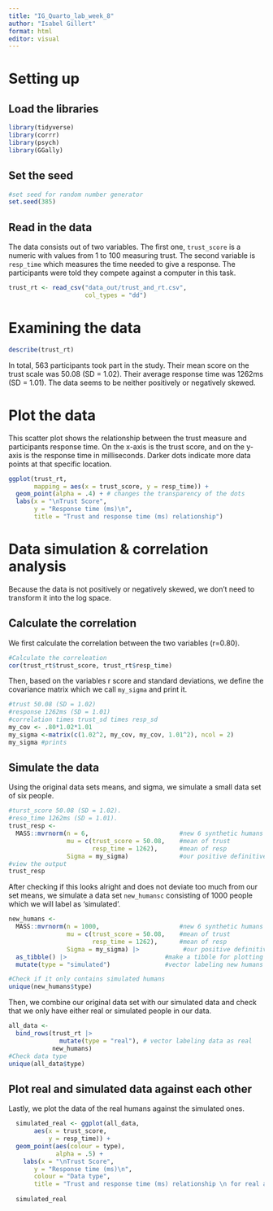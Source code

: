 ```yaml
---
title: "IG_Quarto_lab_week_8"
author: "Isabel Gillert"
format: html
editor: visual
---
```


# Setting up

## Load the libraries

```r
library(tidyverse)
library(corrr)
library(psych)
library(GGally)
```

## Set the seed

```r
#set seed for random number generator
set.seed(385)
```

## Read in the data

The data consists out of two variables. The first one, `trust_score` is a numeric with values from 1 to 100 measuring trust. The second variable is `resp_time` which measures the time needed to give a response. The participants were told they compete against a computer in this task.

```r
trust_rt <- read_csv("data_out/trust_and_rt.csv",
                     col_types = "dd")
```

# Examining the data

```r
describe(trust_rt)
```

In total, 563 participants took part in the study. Their mean score on the trust scale was 50.08 (SD = 1.02). Their average response time was 1262ms (SD = 1.01). The data seems to be neither positively or negatively skewed.

# Plot the data

This scatter plot shows the relationship between the trust measure and participants response time. On the x-axis is the trust score, and on the y-axis is the response time in milliseconds. Darker dots indicate more data points at that specific location.

```r
ggplot(trust_rt,
       mapping = aes(x = trust_score, y = resp_time)) +
  geom_point(alpha = .4) + # changes the transparency of the dots
  labs(x = "\nTrust Score",
       y = "Response time (ms)\n",
       title = "Trust and response time (ms) relationship")
```

# Data simulation & correlation analysis

Because the data is not positively or negatively skewed, we don't need to transform it into the log space.

## Calculate the correlation

We first calculate the correlation between the two variables (r=0.80).

```r
#Calculate the correleation
cor(trust_rt$trust_score, trust_rt$resp_time)
```

Then, based on the variables r score and standard deviations, we define the covariance matrix which we call `my_sigma` and print it.

```r
#trust 50.08 (SD = 1.02)
#response 1262ms (SD = 1.01)
#correlation times trust_sd times resp_sd
my_cov <- .80*1.02*1.01
my_sigma <-matrix(c(1.02^2, my_cov, my_cov, 1.01^2), ncol = 2)
my_sigma #prints
```

## Simulate the data

Using the original data sets means, and sigma, we simulate a small data set of six people.

```r
#turst_score 50.08 (SD = 1.02). 
#reso_time 1262ms (SD = 1.01).
trust_resp <-
  MASS::mvrnorm(n = 6,                         #new 6 synthetic humans
                mu = c(trust_score = 50.08,    #mean of trust
                       resp_time = 1262),      #mean of resp
                Sigma = my_sigma)              #our positive definitive matrix
#view the output
trust_resp
```

After checking if this looks alright and does not deviate too much from our set means, we simulate a data set `new_humansc` consisting of 1000 people which we will label as 'simulated'.

```r
new_humans <-
  MASS::mvrnorm(n = 1000,                      #new 6 synthetic humans
                mu = c(trust_score = 50.08,    #mean of trust
                       resp_time = 1262),      #mean of resp
                Sigma = my_sigma) |>            #our positive definitive matrix
  as_tibble() |>                           #make a tibble for plotting
  mutate(type = "simulated")               #vector labeling new humans as simulated  

#Check if it only contains simulated humans
unique(new_humans$type)
```

Then, we combine our original data set with our simulated data and check that we only have either real or simulated people in our data.

```r
all_data <-
  bind_rows(trust_rt |>
              mutate(type = "real"), # vector labeling data as real 
            new_humans)
#Check data type
unique(all_data$type)
```

## Plot real and simulated data against each other

Lastly, we plot the data of the real humans against the simulated ones.

```r
  simulated_real <- ggplot(all_data,
       aes(x = trust_score,
           y = resp_time)) +
  geom_point(aes(colour = type),
             alpha = .5) +
    labs(x = "\nTrust Score",
       y = "Response time (ms)\n",
       colour = "Data type",
       title = "Trust and response time (ms) relationship \n for real and simulated data")
  
  simulated_real
```
